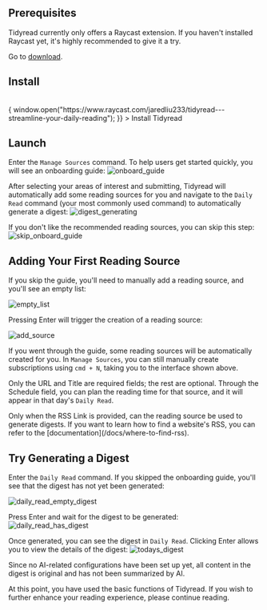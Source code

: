 
## Prerequisites

Tidyread currently only offers a Raycast extension. If you haven't installed Raycast yet, it's highly recommended to give it a try. 

Go to [download](https://raycast.com/?utm_source=tidyread).

## Install
<br />
<BlueButton
    onClick={() => {
        window.open("https://www.raycast.com/jaredliu233/tidyread---streamline-your-daily-reading");
    }}
>
    Install Tidyread
</BlueButton>

## Launch

Enter the `Manage Sources` command. To help users get started quickly, you will see an onboarding guide:
![onboard_guide](https://tidyread.s3.us-west-2.amazonaws.com/onboard_guide.png)

After selecting your areas of interest and submitting, Tidyread will automatically add some reading sources for you and navigate to the `Daily Read` command (your most commonly used command) to automatically generate a digest:
![digest_generating](https://tidyread.s3.us-west-2.amazonaws.com/digest_generating.png)

If you don't like the recommended reading sources, you can skip this step:
![skip_onboard_guide](https://tidyread.s3.us-west-2.amazonaws.com/skip_onboard_guide.png)

## Adding Your First Reading Source

If you skip the guide, you'll need to manually add a reading source, and you'll see an empty list:

![empty_list](https://tidyread.s3.us-west-2.amazonaws.com/tidyread_empty_list.png)

Pressing Enter will trigger the creation of a reading source:

![add_source](https://tidyread.s3.us-west-2.amazonaws.com/tidyread_add_source.png)

If you went through the guide, some reading sources will be automatically created for you. In `Manage Sources`, you can still manually create subscriptions using `cmd + N`, taking you to the interface shown above.

Only the URL and Title are required fields; the rest are optional.
Through the Schedule field, you can plan the reading time for that source, and it will appear in that day's `Daily Read`.

<Callout type="info">
    Only when the RSS
    Link is provided, can the reading source be used to generate digests. If you want to learn how to find a website's RSS, you can refer to the [documentation](/docs/where-to-find-rss).
</Callout>

## Try Generating a Digest

Enter the `Daily Read` command. If you skipped the onboarding guide, you'll see that the digest has not yet been generated:

![daily_read_empty_digest](https://tidyread.s3.us-west-2.amazonaws.com/daily_read_empty_digest.png)

Press Enter and wait for the digest to be generated:
![daily_read_has_digest](https://tidyread.s3.us-west-2.amazonaws.com/daily_read_has_digest.png)

Once generated, you can see the digest in `Daily Read`. Clicking Enter allows you to view the details of the digest:
![todays_digest](https://tidyread.s3.us-west-2.amazonaws.com/todays_digest.png)

Since no AI-related configurations have been set up yet, all content in the digest is original and has not been summarized by AI.

At this point, you have used the basic functions of Tidyread. If you wish to further enhance your reading experience, please continue reading.
